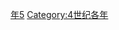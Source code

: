 {{Catnav|頁面分類|历史|歷史時代|年|4世纪各年}}

{{catmore}}
{{Commons category|375}}

[[Category:370年代|年5]]
[[Category:4世纪各年|Category:4世纪各年]]